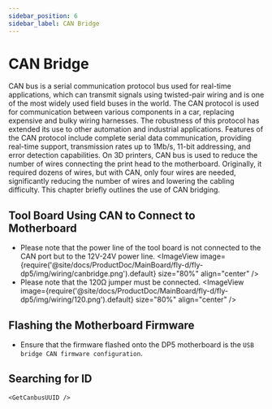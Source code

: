 ```yaml
---
sidebar_position: 6
sidebar_label: CAN Bridge
---
```






# CAN Bridge

CAN bus is a serial communication protocol bus used for real-time applications, which can transmit signals using twisted-pair wiring and is one of the most widely used field buses in the world. The CAN protocol is used for communication between various components in a car, replacing expensive and bulky wiring harnesses. The robustness of this protocol has extended its use to other automation and industrial applications. Features of the CAN protocol include complete serial data communication, providing real-time support, transmission rates up to 1Mb/s, 11-bit addressing, and error detection capabilities.
On 3D printers, CAN bus is used to reduce the number of wires connecting the print head to the motherboard. Originally, it required dozens of wires, but with CAN, only four wires are needed, significantly reducing the number of wires and lowering the cabling difficulty.
This chapter briefly outlines the use of CAN bridging.

## Tool Board Using CAN to Connect to Motherboard

* Please note that the power line of the tool board is not connected to the CAN port but to the 12V-24V power line.
    <ImageView image={require('@site/docs/ProductDoc/MainBoard/fly-d/fly-dp5/img/wiring/canbridge.png').default} size="80%" align="center" />
* Please note that the 120Ω jumper must be connected.
    <ImageView image={require('@site/docs/ProductDoc/MainBoard/fly-d/fly-dp5/img/wiring/120.png').default} size="80%" align="center" />

## Flashing the Motherboard Firmware

* Ensure that the firmware flashed onto the DP5 motherboard is the `USB bridge CAN firmware configuration`.

## Searching for ID

    <GetCanbusUUID />